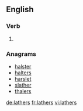 ==English==

===Verb===
{{head|en}}

# {{en-third-person singular of|lather}}

===Anagrams===
* [[halster#English|halster]]
* [[halters#English|halters]]
* [[harslet#English|harslet]]
* [[slather#English|slather]]
* [[thalers#English|thalers]]

[[de:lathers]]
[[fr:lathers]]
[[vi:lathers]]
